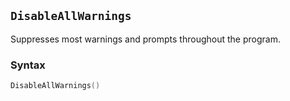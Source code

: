 ::: {.minipage data-latex="{\textwidth}"}
## `DisableAllWarnings`

Suppresses\index{warnings!disabling} most warnings and prompts throughout the program.

### Syntax {-}

``` .lua
DisableAllWarnings()
```
:::
